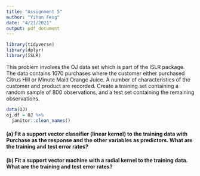 ```yaml
---
title: "Assignment 5"
author: "Yihan Feng"
date: "4/21/2021"
output: pdf_document
---
```


```r
library(tidyverse)
library(dplyr)
library(ISLR)
```

This problem involves the OJ data set which is part of the ISLR package. The data contains 1070 purchases where the customer either purchased Citrus Hill or Minute Maid Orange Juice. A number of characteristics of the customer and product are recorded. Create a training set containing a random sample of 800 observations, and a test set containing the
remaining observations.

```r
data(OJ)
oj.df = OJ %>%
  janitor::clean_names()
```


#### (a) Fit a support vector classifier (linear kernel) to the training data with Purchase as the response and the other variables as predictors. What are the training and test error rates?

#### (b) Fit a support vector machine with a radial kernel to the training data. What are the training and test error rates?